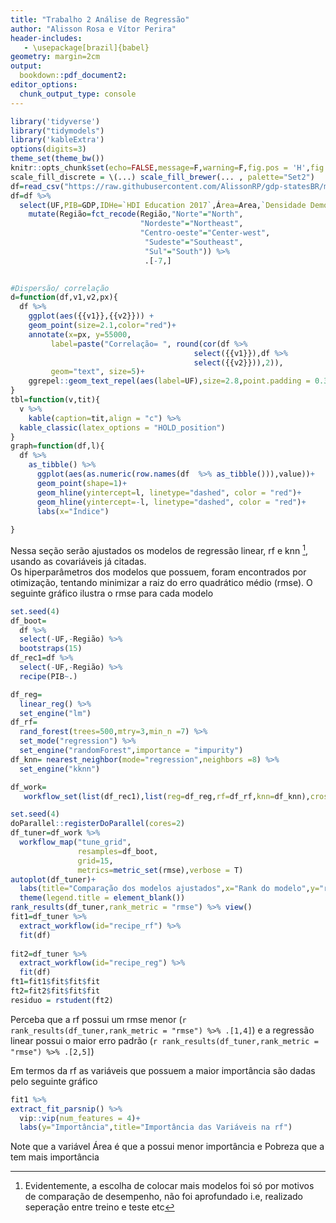 ```yaml
---
title: "Trabalho 2 Análise de Regressão"
author: "Alisson Rosa e Vítor Perira"
header-includes:
   - \usepackage[brazil]{babel}
geometry: margin=2cm
output:
  bookdown::pdf_document2:
editor_options:
  chunk_output_type: console
---
```


```r
 
library('tidyverse')
library("tidymodels")
library('kableExtra')
options(digits=3)
theme_set(theme_bw())
knitr::opts_chunk$set(echo=FALSE,message=F,warning=F,fig.pos = 'H',fig.align = 'center',fig.width=7.9, fig.height=3.7)
scale_fill_discrete = \(...) scale_fill_brewer(... , palette="Set2")
df=read_csv("https://raw.githubusercontent.com/AlissonRP/gdp-statesBR/main/df")
df=df %>% 
  select(UF,PIB=GDP,IDHe=`HDI Education 2017`,Área=Area,`Densidade Demográfica`=`Demographic Density`,Pobreza=Poverty,Região=Region) %>% 
    mutate(Região=fct_recode(Região,"Norte"="North",
                             "Nordeste"="Northeast",
                             "Centro-oeste"="Center-west",
                              "Sudeste"="Southeast",
                              "Sul"="South")) %>% 
                              .[-7,]  
  
```


```r
#Dispersão/ correlação
d=function(df,v1,v2,px){
  df %>% 
    ggplot(aes({{v1}},{{v2}})) +
    geom_point(size=2.1,color="red")+
    annotate(x=px, y=55000, 
         label=paste("Correlação= ", round(cor(df %>% 
                                         select({{v1}}),df %>% 
                                         select({{v2}})),2)), 
         geom="text", size=5)+
    ggrepel::geom_text_repel(aes(label=UF),size=2.8,point.padding = 0.3)
}
tbl=function(v,tit){
  v %>% 
    kable(caption=tit,align = "c") %>% 
  kable_classic(latex_options = "HOLD_position") 
}
graph=function(df,l){
  df %>% 
    as_tibble() %>% 
      ggplot(aes(as.numeric(row.names(df  %>% as_tibble())),value))+
      geom_point(shape=1)+
      geom_hline(yintercept=l, linetype="dashed", color = "red")+
      geom_hline(yintercept=-l, linetype="dashed", color = "red")+
      labs(x="Índice")
    
}
```

\section{Ajuste dos Modelos}
Nessa seção serão ajustados os modelos de regressão linear, rf e knn [^1], usando as covariáveis já citadas.  
Os hiperparâmetros dos modelos que possuem, foram encontrados por otimização, tentando minimizar a raiz do erro quadrático médio (rmse). O seguinte gráfico ilustra o rmse para cada modelo 

```r
set.seed(4)
df_boot=
  df %>% 
  select(-UF,-Região) %>% 
  bootstraps(15)
df_rec1=df %>%
  select(-UF,-Região) %>% 
  recipe(PIB~.)
```


```r
df_reg=
  linear_reg() %>% 
  set_engine("lm")
df_rf=
  rand_forest(trees=500,mtry=3,min_n =7) %>% 
  set_mode("regression") %>% 
  set_engine("randomForest",importance = "impurity")
df_knn= nearest_neighbor(mode="regression",neighbors =8) %>% 
  set_engine("kknn")
```
```r
df_work=
   workflow_set(list(df_rec1),list(reg=df_reg,rf=df_rf,knn=df_knn),cross = T)
```

```r
set.seed(4)
doParallel::registerDoParallel(cores=2)
df_tuner=df_work %>% 
  workflow_map("tune_grid",
               resamples=df_boot,         
               grid=15,
               metrics=metric_set(rmse),verbose = T) 
autoplot(df_tuner)+
  labs(title="Comparação dos modelos ajustados",x="Rank do modelo",y="rmse")+
  theme(legend.title = element_blank())
rank_results(df_tuner,rank_metric = "rmse") %>% view()
fit1=df_tuner %>% 
  extract_workflow(id="recipe_rf") %>% 
  fit(df)                 
                                  
fit2=df_tuner %>% 
  extract_workflow(id="recipe_reg") %>%
  fit(df)
ft1=fit1$fit$fit$fit
ft2=fit2$fit$fit$fit
residuo = rstudent(ft2)
```
Perceba que a rf possui um rmse menor (`r rank_results(df_tuner,rank_metric = "rmse") %>% .[1,4]`) e a regressão linear possui o maior erro padrão (`r rank_results(df_tuner,rank_metric = "rmse") %>% .[2,5]`)

Em termos da rf as variáveis que possuem a maior importância são dadas pelo seguinte gráfico 

```r
fit1 %>% 
extract_fit_parsnip() %>% 
  vip::vip(num_features = 4)+
  labs(y="Importância",title="Importância das Variáveis na rf")
```
Note que a variável Área é que a possui menor importância e Pobreza que a tem mais importância


[^1]: Evidentemente, a escolha de colocar mais modelos foi só por motivos de comparação de desempenho, não foi aprofundado i.e, realizado seperação entre treino e  teste etc



